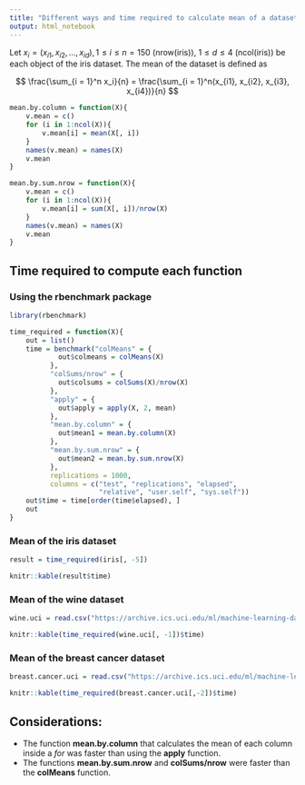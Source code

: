 ```yaml
---
title: "Different ways and time required to calculate mean of a dataset with R buit-in functions"
output: html_notebook
---
```


Let $x_i = (x_{i1}, x_{i2}, ..., x_{id}), 1 \leq i \leq n = 150$ (nrow(iris)), $1 \leq d \leq 4$ (ncol(iris)) be each object of the iris dataset. The mean of the dataset is defined as

$$ \frac{\sum_{i = 1}^n x_i}{n} = \frac{\sum_{i = 1}^n(x_{i1}, x_{i2}, x_{i3}, x_{i4})}{n} $$

```r
mean.by.column = function(X){
    v.mean = c()
    for (i in 1:ncol(X)){
        v.mean[i] = mean(X[, i])
    }
    names(v.mean) = names(X)
    v.mean
}
```

```r
mean.by.sum.nrow = function(X){
    v.mean = c()
    for (i in 1:ncol(X)){
        v.mean[i] = sum(X[, i])/nrow(X)
    }
    names(v.mean) = names(X)
    v.mean
}
```

## Time required to compute each function
### Using the rbenchmark package
```r
library(rbenchmark)
```

```r
time_required = function(X){
    out = list()
    time = benchmark("colMeans" = {
            out$colmeans = colMeans(X)
          },
          "colSums/nrow" = {
            out$colsums = colSums(X)/nrow(X)
          },
          "apply" = {
            out$apply = apply(X, 2, mean)
          },
          "mean.by.column" = {
            out$mean1 = mean.by.column(X)
          },
          "mean.by.sum.nrow" = {
            out$mean2 = mean.by.sum.nrow(X)
          },
          replications = 1000,
          columns = c("test", "replications", "elapsed",
                      "relative", "user.self", "sys.self"))
    out$time = time[order(time$elapsed), ]
    out
}    
```

### Mean of the iris dataset

```r
result = time_required(iris[, -5])

knitr::kable(result$time)
```

### Mean of the wine dataset
```r
wine.uci = read.csv("https://archive.ics.uci.edu/ml/machine-learning-databases/wine/wine.data", header = FALSE)
```

```r
knitr::kable(time_required(wine.uci[, -1])$time)
```

### Mean of the breast cancer dataset
```r
breast.cancer.uci = read.csv("https://archive.ics.uci.edu/ml/machine-learning-databases/breast-cancer-wisconsin/wdbc.data", header = FALSE)
```

```r
knitr::kable(time_required(breast.cancer.uci[,-2])$time)
```

## Considerations:

- The function **mean.by.column** that calculates the mean of each column inside a *for* was faster than using the **apply** function.
- The functions **mean.by.sum.nrow** and **colSums/nrow** were faster than the **colMeans** function.